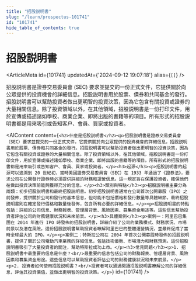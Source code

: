 ```yaml
---
title: "招股説明書"
slug: "/learn/prospectus-101741"
id: "101741"
hide_table_of_contents: true
---
```



# 招股説明書

<ArticleMeta id={101741} updatedAt={'2024-09-12 19:07:18'} alias={`[]`} />
<div className='border-solid border-b border-t-0 my-4 border-[var(--ifm-color-gray-300)]' />

招股説明書是證券交易委員會 (SEC) 要求並提交的一份正式文件，它提供關於向公眾提供的投資機會的詳細信息。招股説明書用於股票、債券和共同基金的發行。招股説明書可以幫助投資者做出更明智的投資決策，因為它包含有關投資或證券的大量相關信息。除了投資領域以外，在其他領域，招股説明書是一份打印文件，用於宣傳或描述諸如學校、商業企業、即將出版的書籍等的項目。所有形式的招股説明書都是用來吸引或告知客户、會員、買家或投資者。

<AIContent content={`<h2>什麼是招股説明書</h2><p>招股説明書是證券交易委員會（SEC）要求並提交的一份正式文件，它提供關於向公眾提供的投資機會的詳細信息。招股説明書用於股票、債券和共同基金的發行。招股説明書可以幫助投資者做出更明智的投資決策，因為它包含有關投資或證券的大量相關信息。除了投資領域以外，在其他領域，招股説明書是一份打印文件，用於宣傳或描述諸如學校、商業企業、即將出版的書籍等的項目。所有形式的招股説明書都是用來吸引或告知客户、會員、買家或投資者。</p><h3>起源</h3><p>招股説明書的起源可以追溯到 20 世紀初，當時美國證券交易委員會（SEC）在 1933 年通過了《證券法》，要求公司在公開發行證券時必須提供詳細的財務和運營信息。這一規定旨在保護投資者，確保他們在做出投資決策前能夠獲得充分的信息。</p><h3>類別與特點</h3><p>招股説明書主要分為兩類：初步招股説明書和最終招股説明書。初步招股説明書通常在公司首次公開募股（IPO）之前發佈，提供關於公司和發行的基本信息，但可能不包括價格和發行數量等具體細節。最終招股説明書則在確定發行價格和數量後發佈，包含所有必要的詳細信息。</p><p>招股説明書的特點包括：詳細的公司信息、財務報表、管理層背景、風險因素、募集資金用途等。這些信息幫助投資者評估公司的財務健康狀況和未來前景。</p><h3>具體案例</h3><p>案例一：阿里巴巴集團在 2014 年進行 IPO 時發佈的招股説明書，詳細介紹了公司的業務模式、財務狀況、市場前景以及潛在風險。這份招股説明書幫助投資者瞭解阿里巴巴的整體運營情況，並最終促成了當時全球最大的 IPO。</p><p>案例二：特斯拉公司在 2004 年首次公開募股時發佈的招股説明書，提供了關於公司電動汽車業務的詳細信息，包括技術優勢、市場潛力和財務預測。這份招股説明書吸引了大量投資者的關注，幫助特斯拉成功上市。</p><h3>常見問題</h3><p>1. 招股説明書中最重要的信息是什麼？<br/>最重要的信息包括公司的財務報表、管理層背景、風險因素和募集資金用途。這些信息可以幫助投資者評估公司的財務健康狀況和未來前景。</p><p>2. 投資者如何使用招股説明書？<br/>投資者可以通過閲讀招股説明書瞭解公司的詳細信息，評估其投資價值，並做出更明智的投資決策。</p>`} id={101741} />

